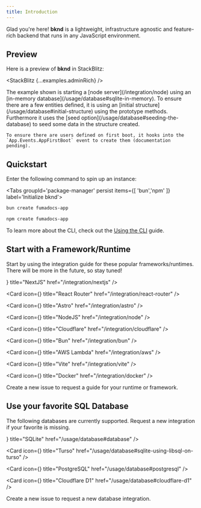 ```yaml
---
title: Introduction
---
```


Glad you're here! **bknd** is a lightweight, infrastructure agnostic and feature-rich backend that runs in any JavaScript environment.

## Preview

Here is a preview of **bknd** in StackBlitz:

<StackBlitz  {...examples.adminRich} />

<Accordions>
  <Accordion title="What's going on?">
    The example shown is starting a [node server](/integration/node) using an [in-memory database](/usage/database#sqlite-in-memory). To ensure there are a few entities defined, it is using an [initial structure](/usage/database#initial-structure) using the prototype methods. Furthermore it uses the [seed option](/usage/database#seeding-the-database) to seed some data in the structure created.

    To ensure there are users defined on first boot, it hooks into the `App.Events.AppFirstBoot` event to create them (documentation pending).
  </Accordion>
</Accordions>

## Quickstart

Enter the following command to spin up an instance:

<Tabs groupId='package-manager' persist items={[ 'bun','npm' ]} label='Initialize bknd'>

```bash tab="bun"
bun create fumadocs-app
```

```bash tab="npm"
npm create fumadocs-app
```

</Tabs>

To learn more about the CLI, check out the [Using the CLI](/usage/cli) guide.

## Start with a Framework/Runtime

Start by using the integration guide for these popular frameworks/runtimes. There will be more in the future, so stay tuned!

<Cards>
  <Card icon={<Icon icon="tabler:brand-nextjs" className="text-fd-primary !size-6" />} title="NextJS" href="/integration/nextjs" />

  <Card icon={<Icon icon="simple-icons:reactrouter" className="text-fd-primary !size-6" />} title="React Router" href="/integration/react-router" />

  <Card icon={<Icon icon="simple-icons:astro" className="text-fd-primary !size-6" />} title="Astro" href="/integration/astro" />

  <Card icon={<Icon icon="tabler:brand-nodejs" className="text-fd-primary !size-6" />} title="NodeJS" href="/integration/node" />

  <Card icon={<Icon icon="devicon-plain:cloudflareworkers" className="text-fd-primary !size-6" />} title="Cloudflare" href="/integration/cloudflare" />

  <Card icon={<Icon icon="simple-icons:bun" className="text-fd-primary !size-6" />} title="Bun" href="/integration/bun" />

  <Card icon={<Icon icon="tabler:lambda" className="text-fd-primary !size-6" />} title="AWS Lambda" href="/integration/aws" />

  <Card icon={<Icon icon="simple-icons:vitest" className="text-fd-primary !size-6" />} title="Vite" href="/integration/vite" />

  <Card icon={<Icon icon="streamline-logos:docker-logo-solid" className="text-fd-primary !size-6" />} title="Docker" href="/integration/docker" />

  <Card title="Yours missing?" href="https://github.com/bknd-io/bknd/issues/new">
     Create a new issue to request a guide for your runtime or framework.
  </Card>
</Cards>

## Use your favorite SQL Database

The following databases are currently supported. Request a new integration if your favorite is missing.

<Cards>
  <Card icon={<Icon icon="simple-icons:sqlite" className="text-fd-primary !size-6" />} title="SQLite" href="/usage/database#database" />

  <Card icon={<Icon icon="simple-icons:turso" className="text-fd-primary !size-6" />} title="Turso" href="/usage/database#sqlite-using-libsql-on-turso" />

  <Card icon={<Icon icon="lineicons:postgresql" className="text-fd-primary !size-6" />} title="PostgreSQL" href="/usage/database#postgresql" />

  <Card icon={<Icon icon="streamline-plump:database" className="text-fd-primary !size-6" />} title="Cloudflare D1" href="/usage/database#cloudflare-d1" />

  <Card title="Yours missing?" href="https://github.com/bknd-io/bknd/issues/new">
    Create a new issue to request a new database integration.
  </Card>
</Cards>
